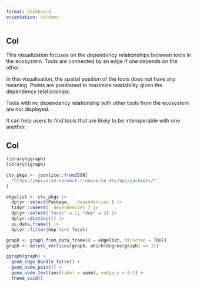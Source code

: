 ```yaml
---
format: dashboard
orientation: columns
---
```


## Col {width=20%}

::: {.card title="How to read this map?"}

This visualization focuses on the dependency relationships between tools in the ecosystem. Tools are connected by an edge if one depends on the other.

In this visualisation, the spatial position of the tools does not have any meaning. Points are positioned to maximize readability given the dependency relationships.

Tools with no dependency relationship with other tools from the ecosystem are not displayed.

It can help users to find tools that are likely to be interoperable with one another.

:::

## Col

```r
library(ggraph)
library(igraph)

ctv_pkgs <- jsonlite::fromJSON(
  "https://epiverse-connect.r-universe.dev/api/packages/"
)

edgelist <- ctv_pkgs |>
  dplyr::select(Package, `_dependencies`) |>
  tidyr::unnest(`_dependencies`) |>
  dplyr::select("focal" = 1, "dep" = 2) |>
  dplyr::distinct() |>
  as.data.frame() |>
  dplyr::filter(dep %in% focal)

graph <- graph_from_data_frame(d = edgelist, directed = TRUE)
graph <- delete_vertices(graph, which(degree(graph) == 1))
```
```r
ggraph(graph) +
  geom_edge_bundle_force() +
  geom_node_point() +
  geom_node_text(aes(label = name), nudge_y = 0.1) +
  theme_void()
```
